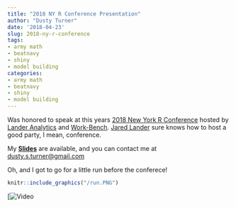 ```yaml
---
title: "2018 NY R Conference Presentation"
author: "Dusty Turner"
date: '2018-04-23'
slug: 2018-ny-r-conference
tags:
- army math
- beatnavy
- shiny
- model building
categories:
- army math
- beatnavy
- shiny
- model building
---
```


Was honored to speak at this years [2018 New York R Conference](https://www.rstats.nyc/) hosted by [Lander Analytics](https://www.landeranalytics.com/) and [Work-Bench](https://www.work-bench.com/).  [Jared Lander](https://twitter.com/jaredlander) sure knows how to host a good party, I mean, conference.  

My **[Slides](https://dusty-turner.netlify.com/RCNYC)** are available, and you can contact me at [dusty.s.turner@gmail.com](mailto:dusty.s.turner@gmail.com)

Oh, and I got to go for a little run before the conferece!

```r
knitr::include_graphics("/run.PNG")
```


[![Video](https://www.youtube.com/watch?v=Npk-cfQVqKo)